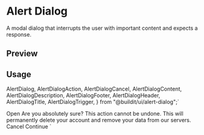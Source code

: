 

<Meta of={AlertDialogStories} />

<RadixPrimitiveDocsButton name='alert-dialog' />

# Alert Dialog

A modal dialog that interrupts the user with important content and expects a response.

## Preview

<Canvas of={AlertDialogStories.Default} />

## Usage

  AlertDialog,
  AlertDialogAction,
  AlertDialogCancel,
  AlertDialogContent,
  AlertDialogDescription,
  AlertDialogFooter,
  AlertDialogHeader,
  AlertDialogTitle,
  AlertDialogTrigger,
} from "@buildit/ui/alert-dialog";`

  <AlertDialogTrigger>Open</AlertDialogTrigger>
  <AlertDialogContent>
    <AlertDialogHeader>
      <AlertDialogTitle>Are you absolutely sure?</AlertDialogTitle>
      <AlertDialogDescription>
        This action cannot be undone. This will permanently delete your account
        and remove your data from our servers.
      </AlertDialogDescription>
    </AlertDialogHeader>
    <AlertDialogFooter>
      <AlertDialogCancel>Cancel</AlertDialogCancel>
      <AlertDialogAction>Continue</AlertDialogAction>
    </AlertDialogFooter>
  </AlertDialogContent>
</AlertDialog>`

<Source code={importCode} language='ts' dark />
<Source code={usageCode} language='tsx' dark />
